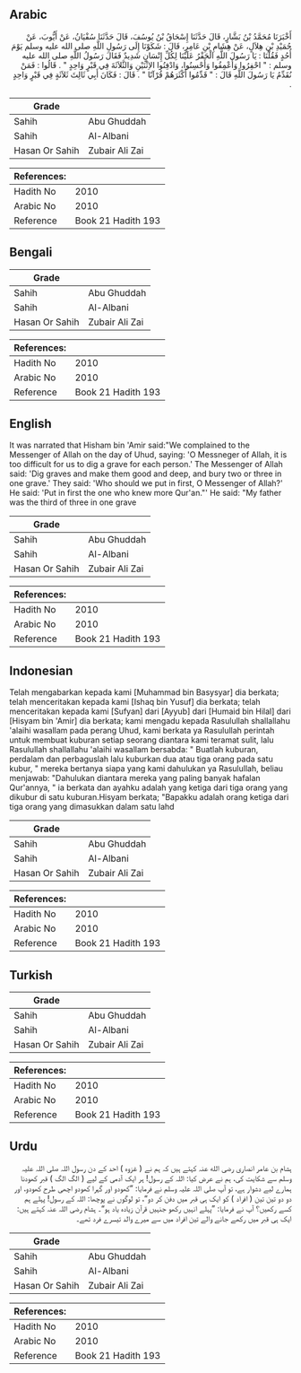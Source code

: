 ## Arabic


<div dir="rtl" lang="ar" style={{fontSize:'larger',backgroundColor:'#f8f9fa',padding:20}}>
أَخْبَرَنَا مُحَمَّدُ بْنُ بَشَّارٍ، قَالَ حَدَّثَنَا إِسْحَاقُ بْنُ يُوسُفَ، قَالَ حَدَّثَنَا سُفْيَانُ، عَنْ أَيُّوبَ، عَنْ حُمَيْدِ بْنِ هِلاَلٍ، عَنْ هِشَامِ بْنِ عَامِرٍ، قَالَ ‏:‏ شَكَوْنَا إِلَى رَسُولِ اللَّهِ صلى الله عليه وسلم يَوْمَ أُحُدٍ فَقُلْنَا ‏:‏ يَا رَسُولَ اللَّهِ الْحَفْرُ عَلَيْنَا لِكُلِّ إِنْسَانٍ شَدِيدٌ فَقَالَ رَسُولُ اللَّهِ صلى الله عليه وسلم ‏:‏ ‏"‏ احْفِرُوا وَأَعْمِقُوا وَأَحْسِنُوا، وَادْفِنُوا الاِثْنَيْنِ وَالثَّلاَثَةَ فِي قَبْرٍ وَاحِدٍ ‏"‏ ‏.‏ قَالُوا ‏:‏ فَمَنْ نُقَدِّمُ يَا رَسُولَ اللَّهِ قَالَ ‏:‏ ‏"‏ قَدِّمُوا أَكْثَرَهُمْ قُرْآنًا ‏"‏ ‏.‏ قَالَ ‏:‏ فَكَانَ أَبِي ثَالِثَ ثَلاَثَةٍ فِي قَبْرٍ وَاحِدٍ ‏.‏
</div>
<div style={{backgroundColor:'#f8f9fa',padding:20, marginBottom: 10}}><table> <thead> <tr> <th>Grade</th> <th></th> </tr> </thead> <tbody> <tr><td>Sahih</td><td>Abu Ghuddah</td></tr><tr><td>Sahih</td><td>Al-Albani</td></tr><tr><td>Hasan Or Sahih</td><td>Zubair Ali Zai</td></tr></tbody></table><table> <thead> <tr> <th>References:</th> <th></th> </tr> </thead> <tbody><tr><td>Hadith No</td><td>2010</td></tr><tr><td>Arabic No</td><td>2010</td></tr><tr><td>Reference</td><td>Book 21 Hadith 193</td></tr></tbody></table></div>

## Bengali


<div dir="ltr" lang="bn" style={{fontSize:'larger',backgroundColor:'#f8f9fa',padding:20}}>

</div>
<div style={{backgroundColor:'#f8f9fa',padding:20, marginBottom: 10}}><table> <thead> <tr> <th>Grade</th> <th></th> </tr> </thead> <tbody> <tr><td>Sahih</td><td>Abu Ghuddah</td></tr><tr><td>Sahih</td><td>Al-Albani</td></tr><tr><td>Hasan Or Sahih</td><td>Zubair Ali Zai</td></tr></tbody></table><table> <thead> <tr> <th>References:</th> <th></th> </tr> </thead> <tbody><tr><td>Hadith No</td><td>2010</td></tr><tr><td>Arabic No</td><td>2010</td></tr><tr><td>Reference</td><td>Book 21 Hadith 193</td></tr></tbody></table></div>

## English


<div dir="ltr" lang="en" style={{fontSize:'larger',backgroundColor:'#f8f9fa',padding:20}}>
It was narrated that Hisham bin 'Amir said:"We complained to the Messenger of Allah on the day of Uhud, saying: 'O Messneger of Allah, it is too difficult for us to dig a grave for each person.' The Messenger of Allah said: 'Dig graves and make them good and deep, and bury two or three in one grave.' They said: 'Who should we put in first, O Messenger of Allah?' He said: 'Put in first the one who knew more Qur'an."' He said: "My father was the third of three in one grave
</div>
<div style={{backgroundColor:'#f8f9fa',padding:20, marginBottom: 10}}><table> <thead> <tr> <th>Grade</th> <th></th> </tr> </thead> <tbody> <tr><td>Sahih</td><td>Abu Ghuddah</td></tr><tr><td>Sahih</td><td>Al-Albani</td></tr><tr><td>Hasan Or Sahih</td><td>Zubair Ali Zai</td></tr></tbody></table><table> <thead> <tr> <th>References:</th> <th></th> </tr> </thead> <tbody><tr><td>Hadith No</td><td>2010</td></tr><tr><td>Arabic No</td><td>2010</td></tr><tr><td>Reference</td><td>Book 21 Hadith 193</td></tr></tbody></table></div>

## Indonesian


<div dir="ltr" lang="id" style={{fontSize:'larger',backgroundColor:'#f8f9fa',padding:20}}>
Telah mengabarkan kepada kami [Muhammad bin Basysyar] dia berkata; telah menceritakan kepada kami [Ishaq bin Yusuf] dia berkata; telah menceritakan kepada kami [Sufyan] dari [Ayyub] dari [Humaid bin Hilal] dari [Hisyam bin 'Amir] dia berkata; kami mengadu kepada Rasulullah shallallahu 'alaihi wasallam pada perang Uhud, kami berkata ya Rasulullah perintah untuk membuat kuburan setiap seorang diantara kami teramat sulit, lalu Rasulullah shallallahu 'alaihi wasallam bersabda: " Buatlah kuburan, perdalam dan perbaguslah lalu kuburkan dua atau tiga orang pada satu kubur, " mereka bertanya siapa yang kami dahulukan ya Rasulullah, beliau menjawab: "Dahulukan diantara mereka yang paling banyak hafalan Qur'annya, " ia berkata dan ayahku adalah yang ketiga dari tiga orang yang dikubur di satu kuburan.Hisyam berkata; "Bapakku adalah orang ketiga dari tiga orang yang dimasukkan dalam satu lahd
</div>
<div style={{backgroundColor:'#f8f9fa',padding:20, marginBottom: 10}}><table> <thead> <tr> <th>Grade</th> <th></th> </tr> </thead> <tbody> <tr><td>Sahih</td><td>Abu Ghuddah</td></tr><tr><td>Sahih</td><td>Al-Albani</td></tr><tr><td>Hasan Or Sahih</td><td>Zubair Ali Zai</td></tr></tbody></table><table> <thead> <tr> <th>References:</th> <th></th> </tr> </thead> <tbody><tr><td>Hadith No</td><td>2010</td></tr><tr><td>Arabic No</td><td>2010</td></tr><tr><td>Reference</td><td>Book 21 Hadith 193</td></tr></tbody></table></div>

## Turkish


<div dir="ltr" lang="tr" style={{fontSize:'larger',backgroundColor:'#f8f9fa',padding:20}}>

</div>
<div style={{backgroundColor:'#f8f9fa',padding:20, marginBottom: 10}}><table> <thead> <tr> <th>Grade</th> <th></th> </tr> </thead> <tbody> <tr><td>Sahih</td><td>Abu Ghuddah</td></tr><tr><td>Sahih</td><td>Al-Albani</td></tr><tr><td>Hasan Or Sahih</td><td>Zubair Ali Zai</td></tr></tbody></table><table> <thead> <tr> <th>References:</th> <th></th> </tr> </thead> <tbody><tr><td>Hadith No</td><td>2010</td></tr><tr><td>Arabic No</td><td>2010</td></tr><tr><td>Reference</td><td>Book 21 Hadith 193</td></tr></tbody></table></div>

## Urdu


<div dir="rtl" lang="ur" style={{fontSize:'larger',backgroundColor:'#f8f9fa',padding:20}}>
ہشام بن عامر انصاری رضی الله عنہ کہتے ہیں کہ ہم نے ( غزوہ ) احد کے دن رسول اللہ صلی اللہ علیہ وسلم سے شکایت کی، ہم نے عرض کیا: اللہ کے رسول! ہر ایک آدمی کے لیے ( الگ الگ ) قبر کھودنا ہمارے لیے دشوار ہے، تو آپ صلی اللہ علیہ وسلم نے فرمایا: ”کھودو اور گہرا کھودو اچھی طرح کھودو، اور دو دو تین تین ( افراد ) کو ایک ہی قبر میں دفن کر دو“، تو لوگوں نے پوچھا: اللہ کے رسول! پہلے ہم کسے رکھیں؟ آپ نے فرمایا: ”پہلے انہیں رکھو جنہیں قرآن زیادہ یاد ہو“۔ ہشام رضی اللہ عنہ کہتے ہیں: ایک ہی قبر میں رکھے جانے والے تین افراد میں سے میرے والد تیسرے فرد تھے۔
</div>
<div style={{backgroundColor:'#f8f9fa',padding:20, marginBottom: 10}}><table> <thead> <tr> <th>Grade</th> <th></th> </tr> </thead> <tbody> <tr><td>Sahih</td><td>Abu Ghuddah</td></tr><tr><td>Sahih</td><td>Al-Albani</td></tr><tr><td>Hasan Or Sahih</td><td>Zubair Ali Zai</td></tr></tbody></table><table> <thead> <tr> <th>References:</th> <th></th> </tr> </thead> <tbody><tr><td>Hadith No</td><td>2010</td></tr><tr><td>Arabic No</td><td>2010</td></tr><tr><td>Reference</td><td>Book 21 Hadith 193</td></tr></tbody></table></div>